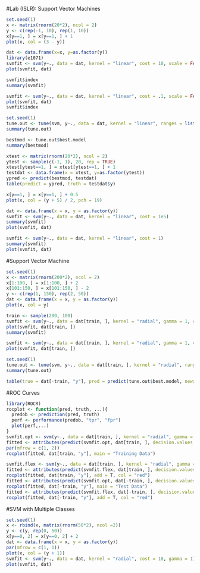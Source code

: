 #Lab (ISLR): Support Vector Machines

```r
set.seed(1)
x <- matrix(rnorm(20*2), ncol = 2)
y <- c(rep(-1, 10), rep(1, 10))
x[y==1, ] = x[y==1, ] + 1
plot(x, col = (3 - y))
```
```r
dat <- data.frame(x=x, y=as.factor(y))
library(e1071)
svmfit <- svm(y~., data = dat, kernel = "linear", cost = 10, scale = FALSE)
plot(svmfit, dat)
```
```r
svmfit$index
summary(svmfit)
```

```r
svmfit <- svm(y~., data = dat, kernel = "linear", cost = .1, scale = FALSE)
plot(svmfit, dat)
svmfit$index
```
```r
set.seed(1)
tune.out <- tune(svm, y~., data = dat, kernel = "linear", ranges = list(cost = c(0.001, 0.01, 0.1, 1.5, 10, 100)))
summary(tune.out)
```
```r
bestmod <- tune.out$best.model
summary(bestmod)
```
```r
xtest <- matrix(rnorm(20*2), ncol = 2)
ytest <- sample(c(-1, 1), 20, rep = TRUE)
xtest[ytest==1, ] = xtest[ytest==1, ] + 1
testdat <- data.frame(x = xtest, y=as.factor(ytest))
ypred <- predict(bestmod, testdat)
table(predict = ypred, truth = testdat$y)
```
```r
x[y==1, ] = x[y==1, ] + 0.5
plot(x, col = (y + 5) / 2, pch = 19)
```
```r
dat <- data.frame(x = x, y = as.factor(y))
svmfit <- svm(y~., data = dat, kernel = "linear", cost = 1e5)
summary(svmfit)
plot(svmfit, dat)
```
```r
svmfit <- svm(y~., data = dat, kernel = "linear", cost = 1)
summary(svmfit)
plot(svmfit, dat)
```
#Support Vector Machine
```r
set.seed(1)
x <- matrix(rnorm(200*2), ncol = 2)
x[1:100, ] = x[1:100, ] + 2
x[101:150, ] = x[101:150, ] - 2
y <- c(rep(1, 150), rep(2, 50))
dat <- data.frame(x = x, y = as.factor(y))
plot(x, col = y)
```
```r
train <- sample(200, 100)
svmfit <- svm(y~., data = dat[train, ], kernel = "radial", gamma = 1, cost = 1)
plot(svmfit, dat[train, ])
summary(svmfit)
```
```r
svmfit <- svm(y~., data = dat[train, ], kernel = "radial", gamma = 1, cost = 1e5)
plot(svmfit, dat[train, ])
```
```r
set.seed(1)
tune.out <- tune(svm, y~., data = dat[train, ], kernel = "radial", ranges = list(cost = c(0.1, 1, 10, 100, 1000), gamma = c(0.5, 1, 2, 3, 4)))
summary(tune.out)
```
```r
table(true = dat[-train, "y"], pred = predict(tune.out$best.model, newx = dat[-train, ]))
```
#ROC Curves
```r
library(ROCR)
rocplot <- function(pred, truth, ...){
  predob <- prediction(pred, truth)
  perf <- performance(predob, "tpr", "fpr")
  plot(perf,...)
}
svmfit.opt <- svm(y~., data = dat[train, ], kernel = "radial", gamma = 2, cost =1, decision.values = T)
fitted <- attributes(predict(svmfit.opt, dat[train, ], decision.values = TRUE))$decision.values
par(mfrow = c(1, 2))
rocplot(fitted, dat[train, "y"], main = "Training Data")

svmfit.flex <- svm(y~., data = dat[train, ], kernel = "radial", gamma = 60, cost = 1, decision.values = T)
fitted <- attributes(predict(svmfit.flex, dat[train, ], decision.values = T))$decision.values
rocplot(fitted, dat[train, "y"], add = T, col = "red")
fitted <- attributes(predict(svmfit.opt, dat[-train, ], decision.values = T))$decision.values
rocplot(fitted, dat[-train, "y"], main = "Test Data")
fitted <- attributes(predict(svmfit.flex, dat[-train, ], decision.values = T))$decision.values
rocplot(fitted, dat[-train, "y"], add = T, col = "red")
```
#SVM with Multiple Classes
```r
set.seed(1)
x <- rbind(x, matrix(rnorm(50*2), ncol =2))
y <- c(y, rep(0, 50))
x[y==0, 2] = x[y==0, 2] + 2
dat <- data.frame(x = x, y = as.factor(y))
par(mfrow = c(1, 1))
plot(x, col = (y + 1))
svmfit <- svm(y~., data = dat, kernel = "radial", cost = 10, gamma = 1)
plot(svmfit, dat)
```


